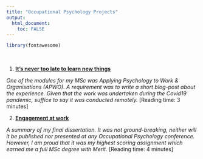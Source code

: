 ```yaml
---
title: "Occupational Psychology Projects"
output: 
  html_document:
    toc: FALSE
---
```


```r

library(fontawesome)

```

<br>

1.  [**It’s never too late to learn new things**](./apwo.html)

*One of the modules for my MSc was Applying Psychology to Work & Organisations
(APWO). A requirement was to write a short blog-post about the experience. Given
that the work was undertaken during the Covid19 pandemic, suffice to say it was
conducted remotely.* [Reading time: 3 minutes]

2.  [**Engagement at work**](./dissertation_summary.html)

*A summary of my final dissertation. It was not ground-breaking, neither will it
be published nor presented at any Occupational Psychology conference. However, I
am proud that it was my highest scoring assignment which earned me a full MSc
degree with Merit.* [Reading time: 4 minutes]